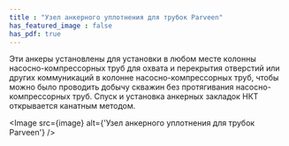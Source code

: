 ```yaml
---
title : "Узел анкерного уплотнения для трубок Parveen"
has_featured_image : false
has_pdf: true
---
```


Эти анкеры установлены для установки в любом месте колонны насосно-компрессорных труб для охвата и перекрытия отверстий или других коммуникаций в колонне насосно-компрессорных труб, чтобы можно было проводить добычу скважин без протягивания насосно-компрессорных труб. Спуск и установка анкерных закладок НКТ открывается канатным методом.


<Image src={image} alt={'Узел анкерного уплотнения для трубок Parveen'} />
